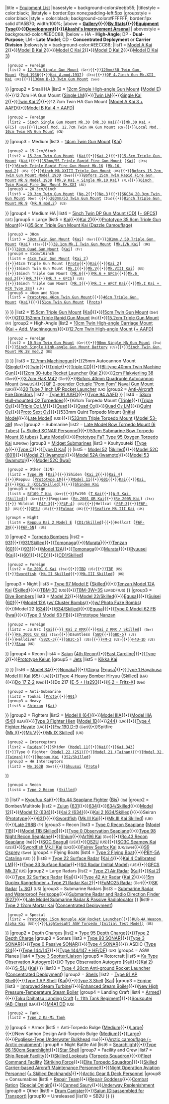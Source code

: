 {{Navbox
|name = Template:Equipmentlist
| state = mw-collapsible {{#if:{{{expanded|}}}||mw-collapsed}}
|title = [[Equipment|Equipment List]]
|basestyle  = background-color:#eebb55;
|titlestyle = color:black;
|liststyle = border:0px none;padding-left:5px
|groupstyle =  color:black
|style = color:black; background-color:#FFFFFF; border:1px solid #1A5B70; width:100%;
|above = '''[[Equipment_List_(Image)|Gallery]]{{•}}[[Equipment_Ranking|By Stats]]{{•}}[[Glossary#Equipment|Equipment Type]]{{•}}[[Development]]{{•}}[[Akashi's_Improvement_Arsenal|Akashi's Improvement Arsenal]]'''
| abovestyle = background-color:#EECC88;
|below = HA - '''High-Angle'''; DP - '''Dual-Purpose'''; LM - '''Late Model'''; CD - '''Concentrated Deployment''' or '''Carrier Division'''
|belowstyle = background-color:#EECC88;
<!--- Main Guns category --->
|list1 = {{Navbox|child
 |name       = Main Guns
 |title      = [[List of Main Guns by stats|Main Guns]]
 |basestyle  = background-color:#EECC88;
|group1 = Small
|list1 = {{Navbox|child
  |evenodd = swap
  |basestyle  = background-color:#eeddbb;
  |list1 = [[12cm Single Gun Mount|12cm Single Gun Mount]] <big>(</big>[[12cm Single Gun Mount Kai 2|Kai 2]]<big>)</big>{{•}}[[12.7cm Twin Gun Mount]] <big>(</big>[[12.7cm Twin Mount Type-A|Model A]]{{•}}[[12.7cm Twin Mount Type-A Kai 2|Model A Kai 2]]{{•}}[[12.7cm Twin Mount Type-B Kai 2|Model B Kai 2]]{{•}}[[12.7cm Twin Mount Type-C Kai 2|Model C Kai 2]]{{•}}[[12.7cm Twin Mount Type-D Kai 2|Model D Kai 2]]{{•}}[[12.7cm Twin Gun Mount Model D Kai 3|Model D Kai 3]]<big>)</big>
  |group2 = Foreign
  |list2 = [[12.7cm Single Gun Mount]] <small>(Ger)</small>{{•}}[[120mm/50 Twin Gun Mount]] <big>(</big>[[120mm/50 Twin Gun Mount mod.1936|Mod.1936]]{{•}}[[120mm/50 Twin Gun Mount Kai A.mod.1937|Kai A.mod.1937]]<big>)</big> <small>(Ita)</small>{{•}}[[QF 4.7inch Gun Mk.XII Kai]] <small>(UK)</small>{{•}}[[130mm B-13 Twin Gun Mount]] <small>(Sov)</small>
}}
<!--- Small HA Guns --->
|group2 = Small HA
|list2 = {{Navbox|child
  |evenodd = swap
  |basestyle  = background-color:#eeddbb;
<!---  |group1 = IJN --->
  |list1 = [[10cm Twin High-angle Mount|10cm Twin HA Gun Mount]] <big>(</big>[[10cm Twin High-angle Gun Mount + Anti-Aircraft Fire Director|+ AAFD]]<big>)</big>{{•}}[[12.7cm High-angle Gun Mount|12cm Single High-angle Gun Mount]] <big>(</big>[[12cm Single High-angle Gun Mount Model E|Model E]]<big>)</big>{{•}}12.7cm HA Gun Mount <big>(</big>[[12.7cm Single High-angle Gun Mount (Late Model)|Single LM]]{{•}}[[12.7cm Twin High-angle Gun Mount (Late Model)|Twin LM]]{{•}}[[12.7cm Single High-angle Gun Mount Kai 2|Single Kai 2]]{{•}}[[12.7cm Twin High-angle Gun Mount Kai 2|Twin Kai 2]]<big>)</big>{{•}}12.7cm Twin HA Gun Mount <big>(</big>[[12.7cm Twin Mount Type-A Kai 3 (Wartime Modifications) + Anti-Aircraft Fire Director|Model A Kai 3 + AAFD]]{{•}}[[12.7cm Twin Mount Type-B Kai 4 (Wartime Modifications) + Anti-Aircraft Fire Director|Model B Kai 4 + AAFD]]<big>)</big>
  |group2 = Foreign
  |list2 = [[5inch Single Gun Mount Mk.30]] <big>(</big>[[5inch Single Gun Mount Mk.30 Kai|Mk.30 Kai]]{{•}}[[5inch Naval Gun Mk.30 Kai + GFCS Mk.37|Mk.30 Kai + GFCS]]<big>)</big> <small>(US)</small>{{•}}[[Locally Modified 12.7cm Twin High-angle Gun Mount|Local Mod. 12.7cm Twin HA Gun Mount]] <small>(CN)</small>{{•}}[[Locally Modified 10cm Twin High-angle Gun Mount|Local Mod. 10cm Twin HA Gun Mount]] <small>(CN)</small>
}}
<!--- Medium Guns --->
|group3 = Medium
|list3 = {{Navbox|child
  |evenodd = swap
  |basestyle  = background-color:#eeddbb;
  |group1 = 14cm
  |list1 = [[14cm Single Gun Mount]]{{•}}[[14cm Twin Gun Mount]] <big>(</big>[[14cm Twin Gun Mount Kai|Kai]]<big>)</big>
  |group2 = 15.2cm/6inch
  |list2 = [[15.2cm Twin Gun Mount]] <big>(</big>[[15.2cm Twin Gun Mount Kai|Kai]]{{•}}[[15.2cm Twin Gun Mount Kai Ni|Kai 2]]<big>)</big>{{•}}[[15.5cm Triple Gun Mount (Main)|15.5cm Triple Gun Mount]] <big>(</big>[[15.5cm Triple Gun Mount Kai (Main)|Kai]]<big>)</big>{{•}}[[152mm/55 Triple Rapid Fire Gun Mount]] <big>(</big>[[152mm/55 Triple Rapid Fire Gun Mount Kai|Kai]]<big>)</big> <small>(Ita)</small>{{•}}[[6inch Triple Rapid Fire Gun Mount Mk.16]] <big>(</big>[[6inch Triple Rapid Fire Gun Mount Mk.16 mod.2|Mk.16 mod.2]]<big>)</big> <small>(US)</small> {{•}}[[6inch Mk.XXIII Triple Gun Mount]] <small>(UK)</small>{{•}}[[Bofors 15.2cm Twin Gun Mount Model 1930]] <small>(Swe)</small>{{•}}[[Bofors 15cm Twin Rapid Fire Gun Mount Mk.9 Model 1938]] <big>(</big>[[Bofors 15cm Twin Rapid Fire Gun Mount Mk.9 Kai + Single Rapid Fire Gun Mount Mk.10 Kai Model 1938|Mk.9 Kai + Single Mk.10 Kai]]<big>)</big> <small>(NL)</small>{{•}}[[6inch Twin Rapid Fire Gun Mount Mk.XXI]] <small>(AU)</small>
  |group3 = 20.3cm/8inch
  |list3 = [[20.3cm Twin Gun Mount]] <big>(</big>[[20.3cm(no.2) Twin Gun Mount|No.2]]{{•}}[[20.3cm(no.3) Twin Gun Mount|No.3]]<big>)</big>{{•}}[[SKC34 20.3cm Twin Gun Mount]] <small>(Ger)</small> {{•}}[[203mm / 53 Twin Gun Mount|203mm/53 Twin Gun Mount]] <small>(Ita)</small>{{•}}[[8inch Triple Gun Mount Mk.9]] <big>(</big>[[8inch Triple Gun Mount Mk.9 mod.2|Mk.9 mod.2]]<big>)</big> <small>(US)</small>
}}
<!--- Medium HA Guns --->
|group4 = Medium HA
|list4 = [[5inch Twin Dual-purpose Gun Mount (Concentrated Deployment)|5inch Twin DP Gun Mount (CD)]] <big>(</big>[[GFCS Mk.37 + 5inch Twin Dual-purpose Gun Mount (Concentrated Deployment)|+ GFCS]]<big>)</big> <small>(US)</small>
<!--- Large Guns --->
|group5 = Large
|list5 = {{Navbox|child
  |evenodd = swap
  |basestyle  = background-color:#eeddbb;
  |group1 = 30.5cm
  |list1 = [[30.5cm Triple Gun Mount]] <big>(</big>[[30.5cm Triple Gun Mount Kai|Kai]]<big>)</big> <small>(Sov)</small>
  |group2 = 35.6cm
  |list2 = [[35.6cm Twin Gun Mount]] <big>(</big>[[35.6cm Twin Gun Mount (Dazzle Camouflage)|Dazzle Camo]]{{•}}[[35.6cm Twin Gun Mount Kai|Kai]]{{•}}[[35.6cm Twin Gun Mount Kai Ni|Kai 2]]<big>)</big>{{•}}[[Prototype 35.6cm Triple Gun Mount]]{{•}}[[35.6cm Triple Gun Mount Kai (Dazzle Camouflage​)]]
  |group3 = 38cm
  |list3 = [[38cm Twin Gun Mount]] <big>(</big>[[38cm Twin Gun Mount Kai|Kai]]<big>)</big> <small>(Ger)</small>{{•}}[[381mm / 50 Triple Gun Mount]] <big>(</big>[[381mm / 50 Triple Gun Mount Kai|Kai]]<big>)</big> <small>(Ita)</small>{{•}}[[38.1cm Mk.I Twin Gun Mount]] <big>(</big>[[38.1cm Mk.I/N Twin Gun Mount Kai|Mk.I/N Kai]]<big>)</big> <small>(UK)</small>{{•}}[[38cm Quad Gun Mount]] <big>(</big>[[38cm Quad Gun Mount Kai|Kai]]<big>)</big> <small>(Fr)</small>
  |group4 = 41cm/16inch
  |list4 = [[41cm Twin Gun Mount]] <big>(</big>[[41cm Twin Gun Mount Kai 2|Kai 2]]<big>)</big>{{•}}41cm Triple Gun Mount <big>(</big>[[Prototype 41cm Triple Gun Mount|Proto]]{{•}}[[41cm Triple Gun Mount Kai|Kai]]{{•}}[[41cm Triple Gun Mount Kai 2|Kai 2]]<big>)</big>{{•}}16inch Twin Gun Mount <big>(</big>[[16inch Mk.I Twin Gun Mount|Mk.I]]{{•}}[[16inch Mk.V Twin Gun Mount|Mk.V]]{{•}}[[16inch Mk.VIII Twin Gun Mount Kai|Mk.VIII Kai]]<big>)</big> <small>(US)</small>{{•}}16inch Triple Gun Mount <big>(</big>[[16inch Triple Gun Mount Mk.6|Mk.6]]{{•}}[[16inch Triple Gun Mount Mk.6 + GFCS|Mk.6 + GFCS]]{{•}}[[16inch Triple Gun Mount Mk.6 mod.2|Mk.6 mod.2]]{{•}}[[16in Triple Gun Mount Mk.7|Mk.7]]{{•}}[[16in Triple Gun Mount Mk.7 + GFCS|Mk.7 + GFCS]]<big>)</big> <small>(US)</small>{{•}}16inch Triple Gun Mount <big>(</big>[[16inch Mk.I Triple Gun Mount|Mk.I]]{{•}}[[16inch Mk.I Triple Gun Mount + AFCT Kai|Mk.I + AFCT Kai]]{{•}}[[16inch Mk.I Triple Gun Mount Kai + FCR Type 284|Mk.I Kai + FCR Type 284]]<big>)</big> <small>(UK)</small>
  |group5 = 46cm and 51cm <!--- basically, this is "Other" --->
  |list5 = [[Prototype 46cm Twin Gun Mount]]{{•}}[[46cm Triple Gun Mount]] <big>(</big>[[46cm Triple Gun Mount Kai|Kai]]<big>)</big>{{•}}[[51cm Twin Gun Mount]] <big>(</big>[[Prototype 51cm Twin Gun Mount|Proto]]<big>)</big>
}}
}}
<!--- Secondary Guns category --->
|list2 = {{Navbox|child
 |name       = Secondary Guns
 |title      = [[List_of_Secondary_Guns_by_stats|Secondary Guns]]
 |basestyle  = background-color:#EECC88;
<!--- Surface guns --->
|group1 = Surface
|list1 = [[15.2cm Single Gun Mount]]{{•}}[[15.5cm Triple Gun Mount (Secondary)|15.5cm Triple Gun Mount]] <big>(</big>[[15.5cm Triple Gun Mount Kai (Secondary)|Kai]]<big>)</big>{{•}}[[15cm Twin Gun Mount]] <small>(Ger)</small>{{•}}[[OTO 152mm Triple Rapid Gun Mount]] <small>(Ita)</small>{{•}}[[15.2cm Triple Gun Mount]] <small>(Fr)</small>
<!--- Secondary HA Guns --->
|group2 = High-Angle
|list2 = {{Navbox|child
  |evenodd = swap
  |basestyle  = background-color:#eeddbb;
<!---  |group1 = IJN --->
  |list1 = [[8cm High-angle Mount]] <big>(</big>[[8cm Twin High-angle Mount + Additional Machine Guns|+ Add. Machineguns]]<big>)</big>{{•}}[[10cm Twin High-angle Carriage Mount]] <big>(</big>[[10cm Twin High-angle Gun Mount Kai + Additional Machine Guns|Kai + Add. Machineguns]]<big>)</big>{{•}}[[12.7cm Twin High-angle Mount]] <big>(</big>[[12.7cm Twin High-angle Mount + Anti-Aircraft Fire Director|+ AAFD]]<big>)</big>
  |group2 = Foreign
  |list2 = [[10.5cm Twin Gun Mount]] <small>(Ger)</small>{{•}}[[90mm Single High Angled Gun|90mm Single HA Gun Mount]] <small>(Ita)</small>{{•}}[[5inch Single High-angle Gun Mount Battery]] <small>(US)</small>{{•}}[[5inch Twin Gun Mount Mk.28 mod.2]] <small>(US)</small>
}}
}}
<!--- Anti-Air category --->
<!--- I'm combining AA guns with their AAFDs so that AAFDs aren't too lonely alone, you see --->
|list3 = {{Navbox|child
 |name       = Anti-Air
 |title      = Anti-Air
 |basestyle  = background-color:#EECC88;
<!--- AA guns --->
|group1 = [[List of Anti-Air Guns by stats|Anti-Air Guns]]
|list1 = [[7.7mm Machine Gun|7.7mm Machinegun]]{{•}}[[12.7mm Single Machine Gun Mount|12.7mm Machinegun]]{{•}}25mm Autocannon Mount <big>(</big>[[25mm Single Autocannon Mount|Single]]{{•}}[[25mm Twin Autocannon Mount|Twin]]{{•}}[[25mm Triple Autocannon Mount|Triple]]{{•}}[[25mm Triple Autocannon Mount (Concentrated Deployment)|Triple CD]]<big>)</big>{{•}}[[BI-type 40mm Twin Machine Gun]]{{•}}[[12cm 30-tube Rocket Launcher]] <big>(</big>[[12cm 30 Tube Rocket Launcher Kai 2|Kai 2]]<big>)</big>{{•}}[[2cm Flakvierling 38]] <small>(Ger)</small>{{•}}[[3.7cm FlaK M42]] <small>(Ger)</small>{{•}}[[Bofors 40mm Quadruple Autocannon Mount]] <small>(Swe/US)</small>{{•}}[[QF 2-pounder Octuple "Pom Pom" Naval Gun Mount]] <small>(UK)</small>{{•}}[[20 Tube 7 Inch UP Rocket Launcher]] <small>(UK)</small>
<!--- AAFDs --->
|group2 = [[List_of_Anti-Aircraft_Fire_Directors_by_stats|Anti-Aircraft Fire Directors]]
|list2 = [[Type 91 Anti-Aircraft Fire Director|Type 91 AAFD]]{{•}}[[Type 94 Anti-Aircraft Fire Director|Type 94 AAFD]]
}}
<!--- Torpedo category --->
|list4 = {{Navbox|child
 |name       = Torpedo Weapon
 |title      = [[List_of_Torpedoes_by_stats|Torpedo Weapon]]
 |basestyle  = background-color:#EECC88;
<!--- Surface --->
|group1 = Surface
|list1 = [[53cm Twin Torpedo Mount]]{{•}}[[53cm Hull-mount (Oxygen) Torpedoes|53cm Hull-mounted O<small>2</small> Torpedoes]]{{•}}61cm Torpedo Mount <big>(</big>[[61cm Triple Torpedo Mount|Triple]]{{•}}[[61cm Triple (Oxygen) Torpedo Mount|Triple O<small>2</small>]]{{•}}[[61cm Triple (Oxygen) Torpedo Mount Late Model|Triple O<small>2</small> LM]]{{•}}[[61cm Quad Torpedo Mount|Quad]]{{•}}[[61cm Quad (Oxygen) Torpedo Mount|Quad O<small>2</small>]]{{•}}[[61cm Quad (Oxygen) Torpedo Mount Late Model|Quad O<small>2</small> LM]]{{•}}[[61cm Quint (Oxygen) Torpedo Mount|Quint O<small>2</small>]]{{•}}[[Prototype 61cm Sextuple (Oxygen) Torpedo Mount|Proto Sext O<small>2</small>]]<big>)</big>{{•}}533mm Quint Torpedo Mount <big>(</big>[[533mm Quintuple Torpedo Mount (Initial Model)|Initial Model]]{{•}}[[533mm Quintuple Torpedo Mount (Late Model)|Late Model]]<big>)</big> <small>(US)</small>{{•}}[[533mm Triple Torpedo Mount]] <big>(</big>[[533mm Triple Torpedo Mount (Model 53-39)|Model 53-39]]<big>)</big> <small>(Sov)</small>
<!--- Submarine --->
|group2 = Submarine
|list2 = [[Late Model Bow Torpedo Mount (6 Tubes)]] <big>(</big>[[Skilled SONAR Personnel + Late Model Bow Torpedo Mount (6 Tubes)|+ Skilled SONAR Personnel]]<big>)</big>{{•}}[[53cm Submarine Bow Torpedo Mount (8 tubes)]] <big>(</big>[[Late Model 53cm Bow Torpedo Mount (8 tubes)|Late Model]]<big>)</big>{{•}}[[Prototype FaT Type 95 Oxygen Torpedo Kai]] <small>(IJN/Ger)</small>
<!--- Kouhyouteki goes here since, well, torpedo weapon :) --->
|group3 = [[:Category:Midget Submarine|Midget Submarines]]
|list3 = Kouhyouteki <big>(</big>[[Type A Ko-hyoteki|Type A]]{{•}}[[Type C Kouhyouteki|Type C]]{{•}}[[Type D Kouhyouteki Kai (Kouryuu Kai)|Type D Kai]]<big>)</big>
}}
<!--- Carrier-based Aircraft --->
|list5 = {{Navbox|child
 |name       = Carrier-Based Aircraft
 |title      = Carrier-Based Aircraft
 |basestyle  = background-color:#EECC88;
<!--- Fighters --->
|group1 = [[List_of_Fighters_by_stats|Fighters]]
|list1 = {{Navbox|child
  |evenodd = swap
  |basestyle  = background-color:#eeddbb;
  |group1 = Type 0
  |list1 = [[Zero Fighter Type 21|Model 21]] <big>(</big>[[Zero Fighter Type 21 (Skilled)|Skilled]]<big>)</big>{{•}}[[Zero Fighter Type 32|Model 32]] <big>(</big>[[Zero Fighter Type 32 (Skilled)|Skilled]]<big>)</big>{{•}}[[Zero Fighter Type 52|Model 52]] <big>(</big>[[Zero Fighter Type 52 (Skilled)|Skilled]]<big>)</big>{{•}}[[Zero Fighter Type 52 Model C (601 Air Group)|Model 52C (601)]]{{•}}[[Zero Fighter Type 21 (Iwamoto Squadron)|Model 21 (Iwamoto)]]{{•}}[[Zero Fighter Type 52 Model A (Iwamoto Squadron)|Model 52A (Iwamoto)]]{{•}}[[Zero Fighter Type 53 (Iwamoto Squadron)|Model 53 (Iwamoto)]]{{•}}[[Zero Fighter Type 52 Model C (Iwai Squadron)|Model 52C (Iwai)]]
  |group2 = Other (IJN)
  |list2 = [[Type 96 Fighter|Type 96]] <big>(</big>[[Type 96 Fighter Kai|Kai]]<big>)</big>{{•}}Shiden <big>(</big>[[Shiden Kai 2|Kai 2]]{{•}}[[Shiden Kai 4|Kai 4]]<big>)</big>{{•}}Reppuu <big>(</big>[[Prototype Reppuu Late Model|Prototype LM]]{{•}}[[Reppuu Model 11|Model 11]]{{•}}[[Reppuu (601 Air Group)|601]]{{•}}[[Reppuu Kai (Prototype Carrier-based Model)|Kai]]{{•}}[[Reppuu Kai Ni|Kai 2]]{{•}}[[Reppuu Kai Ni (CarDiv 1/Skilled)|Kai 2 (CD1/Skilled)]]<big>)</big>{{•}}[[Shinden Kai]]
  |group3 = Foreign
  |list3 = [[Bf109 T Kai]] <small>(Ger)</small>{{•}}Fw190 <big>(</big>[[Fw190 T Kai|T Kai]]{{•}}[[Fw 190 A-5 Kai (Skilled)|A-5 Kai (Skilled)]]<big>)</big> <small>(Ger)</small>{{•}}Reggiane <big>(</big>[[Re. 2001 OR Kai|Re.2001 OR Kai]]{{•}}[[Re. 2005 Kai|Re.2005 Kai]]<big>)</big> <small>(Ita)</small>{{•}} Wildcat <big>(</big>[[F4F-3]]{{•}}[[F4F-4]]<big>)</big> <small>(US)</small>{{•}}Hellcat <big>(</big>[[F6F-3]]{{•}}[[F6F-5]]<big>)</big> <small>(US)</small>{{•}}[[XF5U]] <small>(US)</small>{{•}}[[Fulmar]] <small>(UK)</small>{{•}}[[Seafire LF.Mk.III Kai|Seafire Mk.III Kai]] <small>(UK)</small>
<!--- Yasen Fighters may go here? --->
 |group4 = Night
  |list4 = [[Reppuu Kai Ni Model E|Reppuu Kai 2 Model E]] <big>(</big>[[Reppuu Kai Ni Model E (CarDiv 1/Skilled)|CD1/Skilled]]<big>)</big>{{•}}Hellcat <big>(</big>[[F6F-3N]]{{•}}[[F6F-5N]]<big>)</big> <small>(US)</small>
}}
<!--- Torpedo Bombers --->
|group2 = [[List_of_Torpedo_Bombers_by_stats|Torpedo Bombers]]
|list2 = {{Navbox|child
  |evenodd = swap
  |basestyle  = background-color:#eeddbb;
<!---   |group1 = IJN--->
  |list1 = [[Type 97 Torpedo Bomber|Type 97]] <big>(</big>[[Type 97 Torpedo Bomber (Skilled)|Skilled]]{{•}}[[Type 97 Torpedo Bomber (931 Air Group)|931]]{{•}}[[Type 97 Torpedo Bomber (931 Air Group / Skilled)|931/Skilled]]{{•}}[[Type 97 Torpedo Bomber (Tomonaga Squadron)|Tomonaga]]{{•}}[[Type 97 Torpedo Bomber (Murata Squadron)|Murata]]<big>)</big>{{•}}[[Tenzan]] <big>(</big>[[Tenzan (601 Air Group)|601]]{{•}}[[Tenzan (931 Air Group)|931]]{{•}}[[Tenzan Model 12A|Model 12A]]{{•}}[[Tenzan Model 12 (Tomonaga Squadron)|Tomonaga]]{{•}}[[Tenzan Model 12 (Murata Squadron)|Murata]]<big>)</big>{{•}}[[Ryuusei]] <big>(</big>[[Ryuusei Kai|Kai]]{{•}}[[Ryuusei (601 Air Group)|601]]{{•}}[[Ryuusei Kai (CarDiv 1)|CD1]]{{•}}[[Ryuusei Kai (CarDiv 1/Skilled)|CD1/Skilled]]<big>)</big>
  |group2 = Foreign
  |list2 = [[Re. 2001 G Kai|Re.2001 G Kai]] <small>(Ita)</small>{{•}}[[TBD]] <small>(US)</small>{{•}}[[TBF]] <small>(US)</small>{{•}}[[Swordfish]] <big>(</big>[[Swordfish Mk. II (Skilled)|Mk.II Skilled]]{{•}}[[Swordfish Mk.III (Skilled)|Mk.III Skilled]]<big>)</big> <small>(UK)</small>
|group3 = Night
|list3 = [[Prototype Type 97 Torpedo Bomber Kai No. 3 Model E (w/ Type 6 Airborne Radar Kai)|Type 97 Model E]] <big>(</big>[[Prototype Type 97 Torpedo Bomber Kai (Skilled) No. 3 Model E (w/ Type 6 Airborne Radar Kai)|Skilled]]<big>)</big>{{•}}[[Tenzan Model 12A Kai (w/ Type 6 Airborne Radar Kai)|Tenzan Model 12A Kai]] <big>(</big>[[Tenzan Model 12A Kai (Skilled w/ Type 6 Airborne Radar Kai)|Skilled]]<big>)</big>{{•}}[[TBM-3D]] <small>(US)</small>{{•}}[[TBM-3W+3S]] <small>(JMSDF/US)</small>
}}
<!--- Dive Bombers --->
|group3 = [[List of Dive Bombers by stats|Dive Bombers]]
|list3 = {{Navbox|child
  |evenodd = swap
  |basestyle  = background-color:#eeddbb;
<!---  |group1 = IJN--->
  |list1 = [[Type 99 Dive Bomber|Type 99]] <big>(</big>[[Type 99 Dive Bomber (Skilled)|Skilled]]{{•}}[[Type 99 Dive Bomber Model 22|Model 22]]{{•}}[[Type 99 Dive Bomber Model 22 (Skilled)|Model 22/Skilled]]{{•}}[[Type 99 Dive Bomber (Egusa Squadron)|Egusa]]<big>)</big>{{•}}[[Suisei]] <big>(</big>[[Suisei (601 Air Group)|601]]{{•}}[[Suisei Model 12A|Model 12A]] ([[Suisei Model 12 (634 Air Group w/ Type 3 Cluster Bombs)|w/ Cluster Bombs]]{{•}}[[Suisei Model 12 (w/ Type 31 Photoelectric Fuze Bombs)|w/ Photo Fuze Bombs]]){{•}}Model 22 ([[Suisei Model 22 (634 Air Group)|634]]{{•}}[[Suisei Model 22 (634 Air Group/Skilled)|634/Skilled]]){{•}}[[Suisei (Egusa Squadron)|Egusa]]<big>)</big>{{•}}[[Zero Fighter Type 62 (Fighter-bomber)|Type 0 Model 62 FB]] <big>(</big>[[Zero Fighter Type 62 (Fighter-bomber/Iwai Squadron)|Iwai]]<big>)</big>{{•}}[[Type 0 Fighter Model 63 (Fighter-bomber)|Type 0 Model 63 FB]]{{•}}[[Prototype Nanzan]]
  |group2 = Foreign
  |list2 = Ju.87C <big>(</big>[[Ju 87C Kai|Kai]]{{•}}[[Ju 87C Kai Ni (w/ KMX)| Kai 2 KMX]]{{•}}[[Ju 87 C Kai 2 (w/ KMX / Skilled)|Kai 2 KMX / Skilled]]<big>)</big> <small>(Ger)</small>{{•}}[[Re.2001 CB Kai]] <small>(Ita)</small>{{•}}Dauntless <big>(</big>[[SBD]]{{•}}[[SBD-5]]<big>)</big> <small>(US)</small>{{•}}Helldiver <big>(</big>[[SB2C-3]]{{•}}[[SB2C-5]]<big>)</big> <small>(US)</small>{{•}}[[FM-2]] <small>(US)</small>{{•}}[[F4U-1D]] <small>(US)</small>{{•}}[[Skua]] <small>(UK)</small>
}}
<!--- Recon --->
|group4 = Recon
|list4 = [[Saiun]] <big>(</big>[[Saiun (4th Recon)|4th Recon]]{{•}}[[Saiun (East Caroline Air Group)|East Caroline]]<big>)</big>{{•}}[[Type 2 Recon Aircraft|Type 2]]{{•}}[[Prototype Keiun]]
<!--- To keep amount of large categories to minimum, jets are added here as well. --->
|group5 = [[List_of_Aircraft_by_stats_%28Jets%29|Jets]]
|list5 = {{Navbox|child
  |evenodd = swap
  |basestyle  = background-color:#eeddbb;
<!--- And only one category of these exists for now. --->
  <!---|group1= '''Fighter'''
  |list1 = --->
<!---  |group2 = Fighter-Bomber --->
  |list2 =[[Jet Keiun Kai]]{{•}}[[Kikka Kai]]
 <!---|group3= '''Attack Aircraft'''
  |list3 = --->
 <!---|group4= '''Recon Aircraft'''
  |list4 = --->
}}
}}
<!--- LB Planes --->
|list6 = {{Navbox|child
 |name       = LB Planes
 |title      = [[Land-Based Air Squadron|Land-Based Aircraft]]
 |basestyle  = background-color:#EECC88;
<!--- Attack Aircraft --->
|group1 = [[List of Land Based Attack Aircraft|Attack Aircraft]]
|list1 = {{Navbox|child
  |evenodd = swap
  |basestyle  = background-color:#eeddbb;
  |list1 = [[Type 96 Land Attacker|Type 96]]{{•}}[[Type 1 Land Attacker|Type 1]] <big>(</big>[[Type 1 Land Attacker Model 22A|Model 22A]]{{•}}[[Type 1 Land Attacker Model 34|Model 34]]{{•}}[[Type 1 Land Attacker (Nonaka Squadron)|Nonaka]]<big>)</big>{{•}}[[Ginga]] <big>(</big>[[Ginga (Egusa Squadron)|Egusa]]<big>)</big>{{•}}[[Bomb-carrying Type 1 Fighter Hayabusa Model III Kai (65th Squadron)|Type 1 Hayabusa Model III Kai (65)]] <small>(IJA)</small>{{•}}[[Type 4 Heavy Bomber Hiryuu]] <big>(</big>[[Type 4 Heavy Bomber Hiryuu (Skilled)|Skilled]]<big>)</big> <small>(IJA)</small>{{•}}[[Do 17 Z-2]] <small>(Ger)</small>{{•}}Do 217 <big>(</big>[[Do 217 E-5 + Hs293 Initial Model|E-5 + Hs293]]{{•}}[[Do 217 K-2 + Fritz-X|K-2 + Fritz-X]]<big>)</big> <small>(Ger)</small>
  |group2 = Anti-Submarine
  |list2 = Toukai <big>(</big>[[Prototype Toukai|Proto]]{{•}}[[Toukai (901 Air Group)|901]]<big>)</big>
  |group3 = Heavy
  |list3 = [[Shinzan]] <big>(</big>[[Shinzan Kai|Kai]]<big>)</big>
}}
|group2 = Fighters
|list2 = {{Navbox|child
  |evenodd = swap
  |basestyle  = background-color:#eeddbb;
  |list1 = Type 1 FIghter Hayabusa <big>(</big>[[Type 1 Fighter Hayabusa Model II|Model II]]{{•}}[[Type 1 Fighter Hayabusa Model II (64th Air Squadron)|Model II (64)]]{{•}}[[Type 1 Fighter Hayabusa Model III A|Model IIIA]]{{•}}[[Type 1 Fighter Hayabusa Model III A (54th Air Squadron)|Model IIIA (54)]]<big>)</big> <small>(IJA)</small>{{•}}[[Type 3 Fighter Hien]] <big>(</big>[[Type 3 Fighter Hien Model 1D|Model 1D]]{{•}}[[Type 3 Fighter Hien (244th Air Combat Group)|244]]<big>)</big> <small>(IJA)</small>{{•}}[[Type 4 Fighter Hayate]] <small>(IJA)</small>{{•}}[[Fw 190 D-9]] <small>(Ger)</small>{{•}}Spitfire <big>(</big>[[Spitfire Mk.I|Mk.I]]{{•}}[[Spitfire Mk.V|Mk.V]]{{•}}[[Spitfire Mk.IX (Skilled)|Mk.IX Skilled]]<big>)</big> <small>(UK)</small>
  |group2 = Interceptors
  |list2 = [[Raiden]]{{•}}Shiden <big>(</big>[[Shiden Type 11|Model 11]]{{•}}[[Shiden Type 21 Shiden Kai|Kai]]{{•}}[[Shiden Kai (343 Air Group) Fighter Unit 301|Kai 343]]<big>)</big>{{•}}Type 0 Fighter <big>(</big>[[Type 0 Fighter Model 22 (251 Air Group)|Model 22 (251)]]{{•}}[[Type 0 Fighter Model 21 (Tainan Air Group)|Model 21 (Tainan)]]{{•}}[[Type 0 Fighter Model 32 (Tainan Air Group)|Model 32 (Tainan)]]<big>)</big>{{•}}[[Reppuu Kai]] <big>(</big>[[Reppuu Kai (352 Air Group/Skilled)|352/Skilled]]<big>)</big>
  |group3 = HA Interceptors
  |list3 = [[Me 163B]] <small>(Ger)</small>{{•}}[[Shuusui]] <big>(</big>[[Prototype Shuusui|Proto]]<big>)</big>
}}
  |group4 = Recon
  |list4 = [[Type 2 Land Based Reconnaissance Aircraft|Type 2 Recon]] <big>(</big>[[Type 2 Land-based Reconnaissance Aircraft (Skilled)|Skilled]]<big>)</big>
}}
<!--- Seaplanes category --->
|list7 = {{Navbox|child
 |name       = Seaplanes
 |title      = [[List of Seaplanes by stats|Seaplanes]]
 |basestyle  = background-color:#EECC88;
|group1 = Fighter
|list1 = [[Type 2 Seaplane Fighter Kai|Type 2 Kai]] <big>(</big>[[Type 2 Seaplane Fighter Kai (Skilled)|Skilled]]<big>)</big>{{•}}[[Kyoufuu Kai]]{{•}}[[Ro.44 Seaplane Fighter]] <big>(</big>[[Ro.44 Seaplane Fighter Bis|Bis]]<big>)</big> <small>(Ita)</small>
|group2 = Bomber/Multirole
|list2 = [[Zuiun (Auspicious Clouds)|Zuiun]] <big>(</big>[[Zuiun (631 Air Group)|631]]{{•}}[[Zuiun (634 Air Group)|634]]{{•}}[[Zuiun (634 Air Group/Skilled)|634/Skilled]]{{•}}[[Zuiun Model 12|Model 12]]{{•}}[[Zuiun Model 12 (634 Air Group)|Model 12 (634)]]{{•}}[[Zuiun Kai Ni (634 Air Group)|Kai 2 (634)]]{{•}}[[Zuiun Kai Ni (634 Air Group/Skilled)|Kai 2 (634/Skilled)]]<big>)</big>{{•}}Seiran <big>(</big>[[Prototype Seiran|Prototype]]{{•}}[[Seiran (631 Air Group)|631]]<big>)</big>{{•}}[[Swordfish (Seaplane Model)|Swordfish]] <big>(</big>[[Swordfish Mk.III Kai (Seaplane Model)|Mk.III Kai]]{{•}}[[Swordfish Mk.III Kai (Seaplane Model/Skilled)|Mk.III Kai Skilled]]<big>)</big> <small>(UK)</small>{{•}}[[Laté 298B]] <small>(Fr)</small>
|group3 = Recon
|list3 = [[Type 0 Recon Seaplane]] <big>(</big>[[Type 0 Recon SeaPlane Model 11 B|Model 11B]]{{•}}[[Type 0 Reconnaissance Seaplane Model 11B (Skilled)|Model 11B Skilled]]<big>)</big>{{•}}[[Type 0 Observation Seaplane]]{{•}}[[Type 98 Recon Seaplane (Night Scout)|Type 98 Night Recon Seaplane]]{{•}}[[Shiun]]{{•}}[[Ar196 Kai]] <small>(Ger)</small>{{•}}[[Ro.43 Recon Seaplane]] <small>(Ita)</small>{{•}}[[SOC Seagull]] <small>(US)</small>{{•}}[[OS2U]] <small>(US)</small>{{•}}[[SO3C Seamew Kai]] <small>(US)</small>{{•}}[[Swordfish Mk.II Kai (Reconnaissance Seaplane Model)|Swordfish Mk.II Kai]] <small>(UK)</small>{{•}}[[Fairey Seafox Kai]] <small>(UK/Swe)</small>{{•}}[[S9 Osprey]] <small>(Swe)</small>
|group4 = Flying Boats
|list4 = [[Type 2 Flying Boat]]{{•}}[[PBY-5A Catalina]] <small>(US)</small>
}}
<!--- Radars category --->
|list8 = {{Navbox|child
 |name       = Radars
 |title      = [[List_of_Radars_by_stats|Radar]]
 |basestyle  = background-color:#EECC88;
|group1 = Small Radars
|list1 = [[Type 13 Air RADAR|Type 13 Air Radar]] <big>(</big>[[Type 13 Air RADAR Kai|Kai]]<big>)</big>{{•}}[[Type 22 Surface RADAR|Type 22 Surface Radar]] <big>(</big>[[Type 22 Surface RADAR Kai 4|Kai 4]]{{•}}[[Type 22 Surface RADAR Kai 4 (Modified Late Model)|Kai 4 Calibrated LM]]<big>)</big>{{•}}[[Type 33 Surface RADAR|Type 33 Surface Radar]]{{•}}[[SG Radar (Initial Model)]] <small>(US)</small>{{•}}[[GFCS Mk.37]] <small>(US)</small>
|group2 = Large Radars
|list2 = [[Type 21 Air RADAR|Type 21 Air Radar]] <big>(</big>[[Type 21 Air Radar Kai|Kai]]{{•}}[[Type 21 Air Radar Kai Ni|Kai 2]]<big>)</big>{{•}}[[Type 32 Surface RADAR|Type 32 Surface Radar]] <big>(</big>[[Type 32 Surface RADAR Kai|Kai]]<big>)</big>{{•}}[[Type 42 Air RADAR|Type 42 Air Radar]] <big>(</big>[[Type 42 Air Radar Kai Ni|Kai 2]]<big>)</big>{{•}}[[15m Duplex Rangefinder + Type 21 RADAR Kai 2|15m Duplex Rangefinder + Type 21 Radar Kai 2]]{{•}}[[FuMO25 RADAR|FuMO25 Radar]] <small>(Ger)</small>{{•}}[[SK Radar]] <big>(</big>[[SK + SG Radar|+ SG]]<big>)</big> <small>(US)</small>
|group3 = Submarine Radars
|list3 = [[Submarine Radar and Waterproof Periscope]]{{•}}[[Submarine Radar and Radio Direction Finder (E27)]]{{•}}[[Late Model Submarine Radar & Passive Radiolocator]]
}}
<!--- ASW Equip, all of it! --->
|list9 = {{Navbox|child
 |name       = Radars
 |title      = [[List_of_Anti-Submarine_Equipment_by_stats|Anti-Submarine Warfare]]
 |basestyle  = background-color:#EECC88;
|group1 = Depth Charge Projectors
|list1 = {{Navbox|child
  |evenodd = swap
  |basestyle  = background-color:#eeddbb;
  |list1 = [[Type 94 Depth Charge Launcher]]{{•}}[[Type 3 Depth Charge Projector]] <big>(</big>[[Type 3 Depth Charge Launcher (Concentrated Deployment)|Concentrated Deployment]]<big>)</big>{{•}}[[Type 2 12cm Mortar Kai]] <big>(</big>[[Type 2 12cm Mortar Kai (Concentrated Deployment)|Concentrated Deployment]]<big>)</big>
  |group2 = Special
  |list2 = [[Prototype 15cm Nonuple ASW Rocket Launcher]]{{•}}[[RUR-4A Weapon Alpha Kai]] <small>(US)</small>{{•}}[[Lightweight ASW Torpedo (Initial Test Model)]] <small>(US)</small>
}}
|group2 = Depth Charges
|list2 = [[Type 95 Depth Charge]]{{•}}[[Type 2 Depth Charge]]
|group3 = Sonars
|list3 = [[Type 93 SONAR]]{{•}}[[Type 3 Active Sonar|Type 3 SONAR]]{{•}}[[Type 0 Passive SONAR]]{{•}}[[Type 4 SONAR]]{{•}} ASDIC <big>(</big>[[Type124 ASDIC|Type 124]]{{•}}[[Type144/147 ASDIC|Type 144/147]]{{•}}[[HF/DF + Type144/147 ASDIC|Type 144/147 + HF/DF]]<big>)</big> <small>(UK)</small>
|group4 = ASW Planes
|list4 = [[Type 3 Spotter/Liaison (ASW)|Type 3 Spotter/Liaison]]
|group5 = Rotorcraft
|list5 = [[Ka-type Observation Autogyro|Ka Type Observation Autogyro]]{{•}}O Type Observation Autogyro <big>(</big>[[O Type Observation Autogyro Kai|Kai]]{{•}}[[O Type Observation Autogyro Kai Ni|Kai 2]]<big>)</big>{{•}}[[S-51J]] <big>(</big>[[S-51J Kai|Kai]]<big>)</big>
}}
<!--- Random stuff --->
|list10 = {{Navbox|child
 |name       = Radars
 |title      = Miscellaneous
 |basestyle  = background-color:#EECC88;
|group1 = Anti-Installation
|list1 = [[WG42 (Wurfgerät 42)]] <small>(Ger)</small>{{•}}[[Shipborne Model Type 4 20cm Anti-ground Rocket Launcher|Type 4 20cm Anti-ground Rocket Launcher]] <big>(</big>[[Type 4 20cm Anti-ground Rocket Launcher (Concentrated Deployment)|Concentrated Deployment]]<big>)</big>
|group2 = [[List of Shells by stats|Shells]]
|list2 = [[Type 91 Armor-Piercing (AP) Shell|Type 91 AP Shell]]{{•}}[[Type 1 Armor-Piercing (AP) Shell|Type 1 AP Shell]] <big>(</big>[[Type 1 Armor-Piercing (AP) Shell Kai|Kai]]<big>)</big>{{•}}[[Type 3 Shell]] <big>(</big>[[Type 3 Shell Kai|Kai]]<big>)</big>
|group3 = [[List of Engine|Engine]]
|list3 = [[Improved Steam Turbine]]{{•}}[[Enhanced Steam Boiler]]{{•}}[[New High Pressure-Temperature Steam Boiler]]
|group4 = Landing Craft
|list4 = {{Navbox|child
  |evenodd = swap
  |basestyle  = background-color:#eeddbb;
  |list1 = [[Daihatsu-class Landing Craft|Daihatsu Landing Craft]] <big>(</big>[[Daihatsu-class Landing Craft (Type 89 Medium Tanks & Marines)|+ Type 89 & Landing Force]]{{•}}[[Armed Daihatsu|Armed]]<big>)</big>{{•}}[[Toku Daihatsu-class Landing Craft|Toku Daihatsu Landing Craft]] <big>(</big>[[Toku Daihatsu Landing Craft + 11th Tank Regiment|+ 11th Tank Regiment]]<big>)</big>{{•}}[[Soukoutei (Armored Boat Class)|Soukoutei (AB-Class)]]  <small>(IJA)</small>{{•}}[[M4A1 DD]] <small>(US)</small>
  |group2 = Tank
  |list2 = [[Type 2 Ka-Mi Tank]]
}}
|group5 = Armor
|list5 = Anti-Torpedo Bulge <big>(</big>[[Anti-torpedo Bulge (Medium)|Medium]]{{•}}[[Anti-torpedo Bulge (Large)|Large]]<big>)</big>{{•}}New Kanhon Design Anti-Torpedo Bulge <big>(</big>[[New Design Anti-Torpedo Bulge (Medium)|Medium]]{{•}}[[New Design Anti-Torpedo Bulge (Large)|Large]]<big>)</big>{{•}}[[Pugliese-Type Underwater Bulkhead]] <small>(Ita)</small>{{•}}[[Arctic camouflage (+ Arctic equipment)]]
|group6 = Night Battle Aid
|list6 = [[Searchlight]]{{•}}[[Type 96 150cm Searchlight]]{{•}}[[Star Shell]]
|group7 = Facility and Crew
|list7 = [[Ship Repair Facility]]{{•}}[[Skilled Lookouts]] <big>(</big>[[Torpedo Squadron Skilled Lookouts|Torpedo Squadron]]<big>)</big>{{•}}[[Fleet Command Facility]] <big>(</big>[[Striking Force Fleet Command Facility|Striking Force]]{{•}}[[Elite Torpedo Squadron Command Facility|Elite Torpedo Squadron]]<big>)</big>{{•}}[[Skilled Carrier-based Aircraft Maintenance Personnel]]{{•}}[[Night Operation Aviation Personnel]] <big>(</big>[[Night Operation Aviation Personnel + Skilled Deckhands|+ Skilled Deckhands]]<big>)</big>{{•}}[[Arctic Gear & Deck Personnel]]
|group8 = Consumables
|list8 = [[Repair Team]]{{•}}[[Repair Goddess]]{{•}}[[Battle Rations|Combat Ration]] <big>(</big>[[Battle Ration (Special Onigiri)|Special Onigiri]]<big>)</big>{{•}}[[Canned Saury]]{{•}}[[Maritime Resupply|Underway Replenishment]]
<!--- Kinda no idea where to put these --->
|group9 = Other
|list9 = [[Drum Canister]]{{•}}[[Saiun (Disassembled for Transport)]]
<!--- Need this here for historical reasons! --->
|group10 = Unreleased
|list10 = SB2U
}}
}}